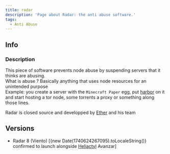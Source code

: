 ```yaml
---
title: radar
description: 'Page about Radar: the anti abuse software.'
tags:
  - Anti Abuse
---
```


## Info
### Description
This piece of software prevents node abuse by suspending servers that it thinks are abusing.  
What is abuse ? Basically anything that uses node resources for an unintended purpose  
Example: you create a server with the `Minecraft Paper` egg, put [harbor](https://github.com/RealTriassic/Harbor) on it and start hosting a tor node, some torrents a proxy or something along those lines.  

Radar is closed source and developped by [Ether](../People/Matt%20James.md) and his team

## Versions
* Radar 8 (Viento) [{new Date(1740624267095).toLocaleString()} confirmed to launch alongside [Heliactyl](../Software/heliactyl.mdx) Avanzar]